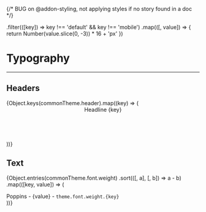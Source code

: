 



<Meta title="Typography"/>

{/* BUG on @addon-styling, not applying styles if no story found in a doc */}

<div style={{display: 'none'}}>
  <Story of={ButtonComponent.Default}/>
</div>

  .filter(([key]) => key !== 'default' && key !== 'mobile')
  .map(([, value]) => {
    return Number(value.slice(0, -3)) * 16 + 'px'
  })


# Typography

---

## Headers

<div className="sb-unstyled">
  {Object.keys(commonTheme.header).map((key) => (
    <div key={key}>
  <Header as={key}>Headline {key}</Header> <br/>
</div>
))}
</div>

## Text

{Object.entries(commonTheme.font.weight)
.sort(([, a], [, b]) => a - b)
.map(([key, value]) => (

<div key={value}>
  Poppins - {value} - <code>theme.font.weight.{key}</code> <br/>
  <Typeset fontFamily="Poppins" fontWeight={value} fontSizes={fontSizes}/>
</div>
))}
